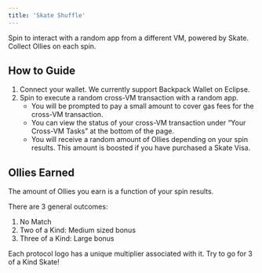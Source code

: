 ```yaml
---
title: 'Skate Shuffle'
---
```


Spin to interact with a random app from a different VM, powered by Skate. Collect Ollies on each spin.

## How to Guide
1. Connect your wallet. We currently support Backpack Wallet on Eclipse.
2. Spin to execute a random cross-VM transaction with a random app.
    - You will be prompted to pay a small amount to cover gas fees for the cross-VM transaction.
    - You can view the status of your cross-VM transaction under “Your Cross-VM Tasks” at the bottom of the page.
    - You will receive a random amount of Ollies depending on your spin results. This amount is boosted if you have purchased a Skate Visa.

## Ollies Earned
The amount of Ollies you earn is a function of your spin results.

There are 3 general outcomes:

1. No Match
2. Two of a Kind: Medium sized bonus
3. Three of a Kind: Large bonus

Each protocol logo has a unique multiplier associated with it. Try to go for 3 of a Kind Skate!

